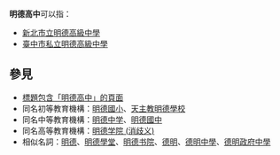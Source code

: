'''明德高中'''可以指：
* [[新北市立明德高級中學|新北市立明德高級中學]]
* [[臺中市私立明德高級中學|臺中市私立明德高級中學]]

== 參見 ==
* [[Special:Search/intitle:"明德高中"|標題包含「明德高中」的頁面]]
* 同名初等教育機構：[[明德國小|明德國小]]、[[天主教明德學校|天主教明德學校]]
* 同名中等教育機構：[[明德中学|明德中学]]、[[明德國中|明德國中]]
* 同名高等教育機構：[[明德学院_(消歧义)|明德学院 (消歧义)]]
* 相似名詞：[[明德|明德]]、[[明德學堂|明德學堂]]、[[明德书院|明德书院]]、[[德明|德明]]、[[德明中學|德明中學]]、[[德明政府中學|德明政府中學]]

{{Disambiguation|Ming|Cat=四字教育机构消歧义}}